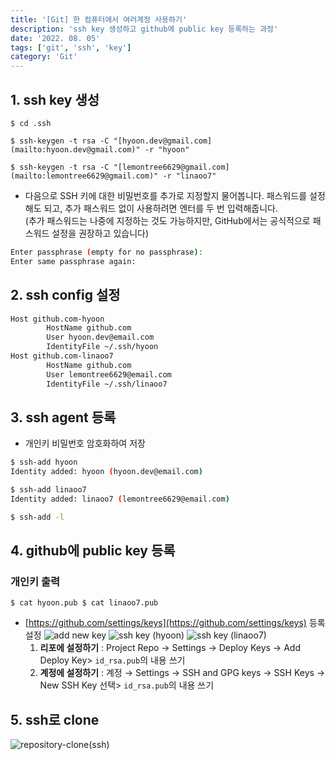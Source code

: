 ```yaml
---
title: '[Git] 한 컴퓨터에서 여러계정 사용하기'
description: 'ssh key 생성하고 github에 public key 등록하는 과정'
date: '2022. 08. 05'
tags: ['git', 'ssh', 'key']
category: 'Git'
---
```


## 1. ssh key 생성

`$ cd .ssh`

`$ ssh-keygen -t rsa -C "[hyoon.dev@gmail.com](mailto:hyoon.dev@gmail.com)" -r "hyoon"`

`$ ssh-keygen -t rsa -C "[lemontree6629@gmail.com](mailto:lemontree6629@gmail.com)" -r "linaoo7"`

- 다음으로 SSH 키에 대한 비밀번호를 추가로 지정할지 물어봅니다. 패스워드를 설정해도 되고, 추가 패스워드 없이 사용하려면 엔터를 두 번 입력해줍니다.<br/>
  (추가 패스워드는 나중에 지정하는 것도 가능하지만, GitHub에서는 공식적으로 패스워드 설정을 권장하고 있습니다)

```bash
Enter passphrase (empty for no passphrase):
Enter same passphrase again:
```

## 2. ssh config 설정

```bash
Host github.com-hyoon
        HostName github.com
        User hyoon.dev@email.com
        IdentityFile ~/.ssh/hyoon
Host github.com-linaoo7
        HostName github.com
        User lemontree6629@email.com
        IdentityFile ~/.ssh/linaoo7
```

## 3. ssh agent 등록

- 개인키 비밀번호 암호화하여 저장

```bash
$ ssh-add hyoon
Identity added: hyoon (hyoon.dev@email.com)

$ ssh-add linaoo7
Identity added: linaoo7 (lemontree6629@email.com)

$ ssh-add -l
```

## 4. github에 public key 등록

### 개인키 출력

`$ cat hyoon.pub
 $ cat linaoo7.pub`

- [https://github.com/settings/keys](https://github.com/settings/keys) 등록설정
  ![add new key](</posts/git-ssh(1).png>)
  ![ssh key (hyoon)](</posts/git-ssh(2).png>)
  ![ssh key (linaoo7)](</posts/git-ssh(3).png>)
  1. **리포에 설정하기** : Project Repo → Settings → Deploy Keys → Add Deploy Key> `id_rsa.pub`의 내용 쓰기
  2. **계정에 설정하기** : 계정 → Settings → SSH and GPG keys → SSH Keys → New SSH Key 선택> `id_rsa.pub`의 내용 쓰기

## 5. ssh로 clone

![repository-clone(ssh)](</posts/git-ssh(4).png>)
